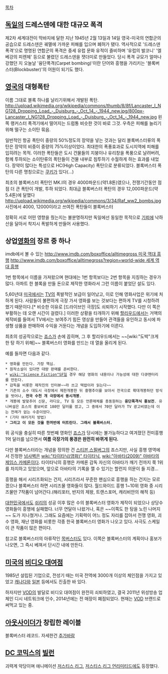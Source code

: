 [[목차]]

== [[독일]]의 드레스덴에 대한 대규모 폭격 ==
제2차 세계대전이 막바지에 달한 지난 1945년 2월 13일과 14일 영국-미국의 연합군의 공습으로 드레스덴은 궤멸에 가까운 피해를 입으며 폐허가 됐다. 역사적으로 '드레스덴 폭격'으로 명명된 연합군의 폭격은 중세 유럽 문화 유적이 즐비하며 '유럽의 발코니' '엘베강의 피렌체' 등으로 불렸던 드레스덴을 잿더미로 만들었다. 당시 폭격 규모가 얼마나 강했던 지 오늘날 '융단폭격(Carpet bombing)'이란 단어와 흥행을 가리키는 '블록버스터(Blockbuster)'의 어원이 되기도 했다. 

== [[영국]]의 대형폭탄 ==
이름 그대로 블록 하나를 날리기위해서 개발된 폭탄. 
http://upload.wikimedia.org/wikipedia/commons/thumb/8/8f/Lancaster_I_NG128_Dropping_Load_-_Duisburg_-_Oct_14_-_1944_new.jpg/800px-Lancaster_I_NG128_Dropping_Load_-_Duisburg_-_Oct_14_-_1944_new.jpg
왼쪽 랭커스터 폭격기에서 떨어지는 드럼통 비슷한 것이 바로 그것. 우측은 피해를 늘리기 위해 떨구는 소이탄 묶음.

일반적인 항공 폭탄이 중량의 50%정도의 장약을 넣는 것과는 달리 블록버스터류의 폭탄은 장약의 비중이 중량의 75%이상이었다. 최대한의 폭풍효과로 도시지역에 피해를 입히려는 목적. 이러한 폭탄들은 도시 건물들의 지붕이나 유리창을 폭풍으로 날려버려, 함께 투하되는 소이탄류의 폭탄들이 건물 내부로 침투하기 수월하게 하는 효과를 내었다. 장약이 많다는 특성으로 HC(High Capacity) 폭탄으로 분류되었다. 블록버스터 폭탄의 다른 명칭으로는 [[쿠키]]가 있다(...)

최초의 블록버스터 폭탄인 MK.I의 경우 4000파운드(약1.8톤)였으나, 전쟁기간동안 점점 더 큰 폭탄이 개발, 투하 되었다.
최대급 블록버스터 폭탄의 경우 12,000파운드(약 5.4톤)에 달했다
http://upload.wikimedia.org/wikipedia/commons/3/34/Raf_ww2_bombs.jpg
사진에서 4000, 12000이라고 쓰여진 폭탄들이 블록버스터

정확히 서로 어떤 영향을 줬는지는 불분명하지만 독일에선 동일한 목적으로 [[기뢰]]에 낙하산을 달아서 착지시 폭발하게 만들어 사용했다.
== 상업[[영화]]의 장르 중 하나 ==
imdb에서 볼 수 있는 [[http://www.imdb.com/boxoffice/alltimegross 미국 역대 흥행]] [[http://www.imdb.com/boxoffice/alltimegross?region=world-wide 세계 역대 흥행]]

1번 항목에서 이름을 가져왔으며 현대에는 1번 항목보다는 2번 항목을 지칭하는 경우가 많다. 아파트 한 블록을 만들 돈으로 제작한 영화라서 그런 이름이 붙었단 설도 있다.

5,60년대 [[미국]]에서는 [[TV]]의 폭발적인 보급이 일어났고, 이로 인해 영화사업은 위기에 처하게 된다. 사람들이 불편하게 극장 가서 영화를 보는 것보다는 편하게 TV를 시청하려 했기 때문이다.[* 비슷한 이유로 [드라이브인 극장]도 쇠퇴하기 시작했다. 다만 이 쪽은 부활하는 데 오랜 시간이 걸렸다.] 이러한 상황을 타개하기 위해 [[할리우드]]에서는 거액의 제작비를 들여서 TV에서는 보여주기 힘든 영상을 만들어 관객들을 유인하고 동시에 파생형 상품을 판매하여 수익을 거둔다는 개념을 도입하기에 이른다.

최초의 성공작으로는 [[죠스]]가 손에 꼽히며, 그 후 할리우드에서는 ~~[wiki:"도박"크게 한 탕 하기 위해]~~ 블록버스터 영화를 만드는 데 열을 올리게 된다.

예를 들자면 다음과 같다.

 * 영화를 만든다. 가장 핵심.
 * 원작소설이 있다면 대량 판매를 준비한다.
 * [[wiki:"Science Fiction"SF]]일 경우 해당 영화의 내용이나 가능성에 대한 다큐멘터리를 만든다.
 * 감독을 비롯한 제작진의 인터뷰~~라 쓰고 떡밥이라 읽는다~~
 * 기존의 소수 대도시 극장에서 제한개봉한 뒤 흥행추이를 보아서 전국으로 확대개봉하던 방식을 벗어나, '''전국 수천 개 극장에서 동시개봉'''.
 * 개봉에 발맞추어 신문, 라디오, TV 등 모든 언론매체를 총동원하는 '''융단폭격식 홍보전'''. 유니버설은 죠스의 홍보비로 180만 달러를 썼고, 그 중에서 70만 달러가 TV 광고비였는데 이는 전례가 없는 수준이었다.
 * (기타 여러가지 방법)
 * '''그리고 이 모든 것을 한꺼번에 터트린다. 그래서 블록버스터.'''

위 공식을 충실히 따른 첫번째 영화인 [[죠스]]가 당시에는 불가능하다고 여겨졌던 전미흥행 1억 달러를 넘으면서 '''여름 극장가의 풍경은 완전히 바뀌게 된다.'''

다만 블록버스터라는 개념을 정의한 건 [[스티븐 스필버그]]의 죠스지만, 사실 흥행 영역에서 진정한 [[넘사벽]]은 [[wiki:"타이타닉(영화)" 타이타닉]], [[wiki:"아바타(2009)" 아바타]]의 [[제임스 카메론]]이다. 타이타닉의 흥행은 카메론 감독 자신의 아바타가 깨기 전까지 쭉 1위를 차지하고 있었으며, 앞으로 아바타의 기록을 깰 수 있기는 할런지 의문이 들 지경...

흥행을 해서 시리즈화되는 건지, 시리즈라서 꾸준한 팬심으로 흥행을 하는 건지는 모르겠으나 블록버스터 하면 시리즈물 영화들이 많다. 월드와이드 흥행 1~10위 영화 중 시리즈물만 7작품이 넘어간다.(해리포터, 반지의 제왕, 트랜스포머, 캐리비안의 해적 등)

[[대한민국]]에서도 [[쉬리]]의 성공 이후 많은 수의 블록버스터 영화가 제작이 되었으나 상당수 영화들이 흥행에 실패했다. 너무 연달아 나왔거나, 혹은 ~~이쪽도 한 탕을 노린 나머지~~ 도가 지나쳤거나. 그래도 요즘에는 기획력이 어느 정도 자리를 잡아서 전쟁 영화, 괴수 영화, 재난 영화를 비롯한 각종 한국 블록버스터 영화가 나오고 있다. 사극도 스케일이 큰 작품이 많은 편이다.

참고로 블록버스터의 아류작인 [[목버스터]]도 있다. 이쪽은 블록버스터의 계획이나 홍보가 나오면, 그 즉시 베껴서 단시간 내에 만든다.

== [[미국]]의 [[비디오 대여점]] ==
1985년 설립된 기업으로, 전성기 때는 미국 전역에 3000개 이상의 체인점을 가지고 있었고 [[캐나다]]와 [[일본]] 등에서도 진출한 바 있다.

하자지만 [[VOD]]의 발달로 비디오 대여점이 완전히 쇠퇴하였고, 결국 2011년 위성방송 업체인 디시 네트워크에 인수, 2014년에는 전 매장이 폐점되었다. 현재는 [[VOD]] 브랜드로 써먹고 있는 중.

== [[아웃사이더]]가 창립한 레이블 ==
블록버스터 레코드. 자세한건 [[추가바람]]

== [[DC 코믹스]]의 [[빌런]] ==
괴력계 악당이며 애니메이션 [[저스티스 리그]], [[저스티스 리그 언리미티드]]에도 등장했다.

